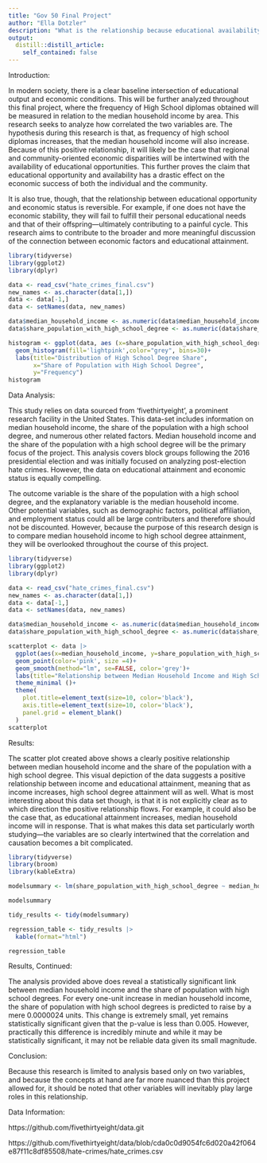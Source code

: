 ```yaml
---
title: "Gov 50 Final Project"
author: "Ella Dotzler"
description: "What is the relationship because educational availability and economic status?"
output:
  distill::distill_article:
    self_contained: false
---
```


Introduction:

In modern society, there is a clear baseline intersection of educational output and economic conditions. This will be further analyzed throughout this final project, where the frequency of High School diplomas obtained will be measured in relation to the median household income by area. This research seeks to analyze how correlated the two variables are. The hypothesis during this research is that, as frequency of high school diplomas increases, that the median household income will also increase. Because of this positive relationship, it will likely be the case that regional and community-oriented economic disparities will be intertwined with the availability of educational opportunities. This further proves the claim that educational opportunity and availability has a drastic effect on the economic success of both the individual and the community. 

It is also true, though, that the relationship between educational opportunity and economic status is reversible. For example, if one does not have the economic stability, they will fail to fulfill their personal educational needs and that of their offspring—ultimately contributing to a painful cycle. This research aims to contribute to the broader and more meaningful discussion of the connection between economic factors and educational attainment.  

```r
library(tidyverse)
library(ggplot2)
library(dplyr)

data <- read_csv("hate_crimes_final.csv")
new_names <- as.character(data[1,])
data <- data[-1,]
data <- setNames(data, new_names)

data$median_household_income <- as.numeric(data$median_household_income)
data$share_population_with_high_school_degree <- as.numeric(data$share_population_with_high_school_degree)

histogram <- ggplot(data, aes (x=share_population_with_high_school_degree)) +
  geom_histogram(fill='lightpink',color="grey", bins=30)+
  labs(title="Distribution of High School Degree Share",
       x="Share of Population with High School Degree",
       y="Frequency")
histogram
```

Data Analysis:

This study relies on data sourced from 'fivethirtyeight', a prominent research facility in the United States. This data-set includes information on median household income, the share of the population with a high school degree, and numerous other related factors. Median household income and the share of the population with a high school degree will be the primary focus of the project. This analysis covers block groups following the 2016 presidential election and was initially focused on analyzing post-election hate crimes. However, the data on educational attainment and economic status is equally compelling. 

The outcome variable is the share of the population with a high school degree, and the explanatory variable is the median household income. Other potential variables, such as demographic factors, political affiliation, and employment status could all be large contributers and therefore should not be discounted. However, because the purpose of this research design is to compare median household income to high school degree attainment, they will be overlooked throughout the course of this project.

```r
library(tidyverse)
library(ggplot2)
library(dplyr)

data <- read_csv("hate_crimes_final.csv")
new_names <- as.character(data[1,])
data <- data[-1,]
data <- setNames(data, new_names)

data$median_household_income <- as.numeric(data$median_household_income)
data$share_population_with_high_school_degree <- as.numeric(data$share_population_with_high_school_degree)

scatterplot <- data |>
  ggplot(aes(x=median_household_income, y=share_population_with_high_school_degree))+
  geom_point(color='pink', size =4)+
  geom_smooth(method="lm", se=FALSE, color='grey')+
  labs(title="Relationship between Median Household Income and High School Degree Share",x="Median Household Income", y="Share of Population with High School Degree")+
  theme_minimal ()+
  theme(
    plot.title=element_text(size=10, color='black'),
    axis.title=element_text(size=10, color='black'),
    panel.grid = element_blank()
  )
scatterplot
```
Results:

The scatter plot created above shows a clearly positive relationship between median household income and the share of the population with a high school degree. This visual depiction of the data suggests a positive relationship between income and educational attainment, meaning that as income increases, high school degree attainment will as well. What is most interesting about this data set though, is that it is not explicitly clear as to which direction the positive relationship flows. For example, it could also be the case that, as educational attainment increases, median household income will in response. That is what makes this data set particularly worth studying—the variables are so clearly intertwined that the correlation and causation becomes a bit complicated. 


```r

library(tidyverse)
library(broom)
library(kableExtra)

modelsummary <- lm(share_population_with_high_school_degree ~ median_household_income, data = data)

modelsummary

tidy_results <- tidy(modelsummary) 

regression_table <- tidy_results |>
  kable(format="html") 

regression_table

```
Results, Continued:

The analysis provided above does reveal a statistically significant link between median household income and the share of population with high school degrees. For every one-unit increase in median household income, the share of population with high school degrees is predicted to raise by a mere 0.0000024 units. This change is extremely small, yet remains statistically significant given that the p-value is less than 0.005. However, practically this difference is incredibly minute and while it may be statistically significant, it may not be reliable data given its small magnitude. 


Conclusion:

Because this research is limited to analysis based only on two variables, and because the concepts at hand are far more nuanced than this project allowed for, it should be noted that other variables will inevitably play large roles in this relationship.

Data Information:

https://github.com/fivethirtyeight/data.git

https://github.com/fivethirtyeight/data/blob/cda0c0d9054fc6d020a42f064e87f11c8df85508/hate-crimes/hate_crimes.csv
